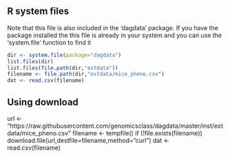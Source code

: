 ## R system files
Note that this file is also included in the 'dagdata' package. If you have the package installed the this file is already in your system and you can use the 'system.file' function to find it

```r
dir <- system.file(package="dagdata")
list.files(dir)
list.files(file.path(dir,"extdata"))
filename <- file.path(dir,"extdata/mice_pheno.csv")
dat <- read.csv(filename)
```


## Using download

url <- "https://raw.githubusercontent.com/genomicsclass/dagdata/master/inst/extdata/mice_pheno.csv"
filename <- tempfile()
if (!file.exists(filename)) download.file(url,destfile=filename,method="curl")
dat <- read.csv(filename)
